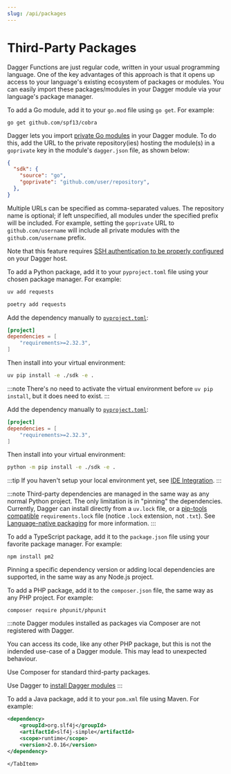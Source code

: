 ```yaml
---
slug: /api/packages
---
```


# Third-Party Packages

Dagger Functions are just regular code, written in your usual programming language. One of the key advantages of this approach is that it opens up access to your language's existing ecosystem of packages or modules. You can easily import these packages/modules in your Dagger module via your language's package manager.

<Tabs groupId="language">
<TabItem value="Go">

To add a Go module, add it to your `go.mod` file using `go get`. For example:

```shell
go get github.com/spf13/cobra
```

Dagger lets you import [private Go modules](https://go.dev/ref/mod#private-modules) in your Dagger module. To do this, add the URL to the private repository(ies) hosting the module(s) in a `goprivate` key in the module's `dagger.json` file, as shown below:

```json
{
  "sdk": {
    "source": "go",
    "goprivate": "github.com/user/repository",
  },
}
```

Multiple URLs can be specified as comma-separated values. The repository name is optional; if left unspecified, all modules under the specified prefix will be included. For example, setting the `goprivate` URL to `github.com/username` will include all private modules with the `github.com/username` prefix.

Note that this feature requires [SSH authentication to be properly configured](./remote-modules.mdx#ssh-authentication) on your Dagger host.
</TabItem>
<TabItem value="Python">

To add a Python package, add it to your `pyproject.toml` file using your chosen package manager. For example:

<Tabs groupId="python-pm">
<TabItem value="uv">

```sh
uv add requests
```

</TabItem>

<TabItem value="poetry">

```sh
poetry add requests
```

</TabItem>

<TabItem value="uv pip">

Add the dependency manually to [`pyproject.toml`](https://packaging.python.org/en/latest/guides/writing-pyproject-toml/#dependencies-and-requirements):

```toml
[project]
dependencies = [
    "requirements>=2.32.3",
]
```

Then install into your virtual environment:

```sh
uv pip install -e ./sdk -e .
```

:::note
There's no need to activate the virtual environment before `uv pip install`, but it does need to exist.
:::

</TabItem>
<TabItem value="pip">

Add the dependency manually to [`pyproject.toml`](https://packaging.python.org/en/latest/guides/writing-pyproject-toml/#dependencies-and-requirements):

```toml
[project]
dependencies = [
    "requirements>=2.32.3",
]
```

Then install into your virtual environment:

```sh
python -m pip install -e ./sdk -e .
```

</TabItem>
</Tabs>

:::tip
If you haven't setup your local environment yet, see [IDE Integration](./ide-integration.mdx).
:::

:::note
Third-party dependencies are managed in the same way as any normal Python project. The only limitation is in "pinning" the dependencies. Currently, Dagger can install directly from a `uv.lock` file, or a [pip-tools compatible](https://docs.astral.sh/uv/pip/compile/#locking-requirements) `requirements.lock` file (notice `.lock` extension, not `.txt`). See [Language-native packaging](./custom-functions.mdx#language-native-packaging) for more information.
:::

</TabItem>
<TabItem value="TypeScript">

To add a TypeScript package, add it to the `package.json` file using your favorite package manager. For example:

```shell
npm install pm2
```

Pinning a specific dependency version or adding local dependencies are supported, in the same way as any Node.js project.

</TabItem>
<TabItem value="PHP">

To add a PHP package, add it to the `composer.json` file, the same way as any PHP project. For example:

```shell
composer require phpunit/phpunit
```

:::note
Dagger modules installed as packages via Composer are not registered with Dagger.

You can access its code, like any other PHP package, but this is not the indended use-case of a Dagger module.
This may lead to unexpected behaviour.

Use Composer for standard third-party packages.

Use Dagger to [install Dagger modules](./module-dependencies.mdx)
:::

</TabItem>
    <TabItem value="Java">

To add a Java package, add it to your `pom.xml` file using Maven. For example:

```xml
<dependency>
    <groupId>org.slf4j</groupId>
    <artifactId>slf4j-simple</artifactId>
    <scope>runtime</scope>
    <version>2.0.16</version>
</dependency>
```

    </TabItem>
</Tabs>
